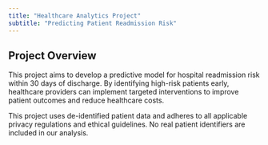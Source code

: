 ```yaml
---
title: "Healthcare Analytics Project"
subtitle: "Predicting Patient Readmission Risk"
---
```


## Project Overview

This project aims to develop a predictive model for hospital readmission risk within 30 days of discharge. By identifying high-risk patients early, healthcare providers can implement targeted interventions to improve patient outcomes and reduce healthcare costs.

::: {.callout-important}
This project uses de-identified patient data and adheres to all applicable privacy regulations and ethical guidelines. No real patient identifiers are included in our analysis.
:::